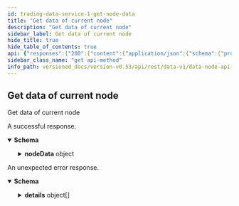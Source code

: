 ```yaml
---
id: trading-data-service-1-get-node-data
title: "Get data of current node"
description: "Get data of current node"
sidebar_label: Get data of current node
hide_title: true
hide_table_of_contents: true
api: {"responses":{"200":{"content":{"application/json":{"schema":{"properties":{"nodeData":{"properties":{"inactiveNodes":{"format":"int64","title":"Number of inactive nodes","type":"integer"},"stakedTotal":{"title":"Total staked amount across all nodes","type":"string"},"totalNodes":{"format":"int64","title":"Total number of nodes","type":"integer"},"uptime":{"format":"float","title":"Total uptime for all epochs across all nodes","type":"number"},"validatingNodes":{"format":"int64","title":"Number of nodes validating","type":"integer"}},"type":"object"}},"title":"Response with node data","type":"object"}}},"description":"A successful response."},"default":{"content":{"application/json":{"schema":{"properties":{"code":{"format":"int32","type":"integer"},"details":{"items":{"additionalProperties":{},"properties":{"@type":{"type":"string"}},"type":"object"},"type":"array"},"message":{"type":"string"}},"type":"object"}}},"description":"An unexpected error response."}},"tags":["TradingDataService"],"operationId":"TradingDataService1_GetNodeData","description":"Get data of current node","method":"get","path":"/nodes-data","servers":[{"url":"http://nodes-guru.mainnet.vega.community:3009/"}],"info":{"title":"data-node/api/v1/trading_data.proto","version":"0.53.0"},"postman":{"name":"Get data of current node","description":{"type":"text/plain"},"url":{"path":["nodes-data"],"host":["{{baseUrl}}"],"query":[],"variable":[]},"header":[{"key":"Accept","value":"application/json"}],"method":"GET"}}
sidebar_class_name: "get api-method"
info_path: versioned_docs/version-v0.53/api/rest/data-v1/data-node-api-v-1-trading-data-proto
---
```



## Get data of current node



Get data of current node

<div><ApiTabs><TabItem label={"200"} value={"200"}><div>

A successful response.

</div><div><MimeTabs groupId={"mime-type"}><TabItem label={"application/json"} value={"application/json"}><SchemaTabs groupId={"schema-tabs"}><TabItem label={"Schema"} value={"Schema"}><details style={{}} data-collapsed={false} open={true}><summary style={{"textAlign":"left"}}><strong>Schema</strong></summary><div style={{"textAlign":"left","marginLeft":"1rem"}}></div><ul style={{"marginLeft":"1rem"}}><SchemaItem collapsible={true} className={"schemaItem"}><details style={{}}><summary style={{}}><strong>nodeData</strong><span style={{"opacity":"0.6"}}> object</span></summary><div style={{"marginLeft":"1rem"}}><SchemaItem collapsible={false} name={"inactiveNodes"} required={false} schemaDescription={undefined} schemaName={"int64"} qualifierMessage={undefined} defaultValue={undefined}></SchemaItem><SchemaItem collapsible={false} name={"stakedTotal"} required={false} schemaDescription={undefined} schemaName={"Total staked amount across all nodes"} qualifierMessage={undefined} defaultValue={undefined}></SchemaItem><SchemaItem collapsible={false} name={"totalNodes"} required={false} schemaDescription={undefined} schemaName={"int64"} qualifierMessage={undefined} defaultValue={undefined}></SchemaItem><SchemaItem collapsible={false} name={"uptime"} required={false} schemaDescription={undefined} schemaName={"float"} qualifierMessage={undefined} defaultValue={undefined}></SchemaItem><SchemaItem collapsible={false} name={"validatingNodes"} required={false} schemaDescription={undefined} schemaName={"int64"} qualifierMessage={undefined} defaultValue={undefined}></SchemaItem></div></details></SchemaItem></ul></details></TabItem><TabItem label={"Example (from schema)"} value={"Example (from schema)"}><ResponseSamples responseExample={"{\n  \"nodeData\": {\n    \"inactiveNodes\": 0,\n    \"stakedTotal\": \"string\",\n    \"totalNodes\": 0,\n    \"uptime\": 0,\n    \"validatingNodes\": 0\n  }\n}"} language={"json"}></ResponseSamples></TabItem></SchemaTabs></TabItem></MimeTabs></div></TabItem><TabItem label={"default"} value={"default"}><div>

An unexpected error response.

</div><div><MimeTabs groupId={"mime-type"}><TabItem label={"application/json"} value={"application/json"}><SchemaTabs groupId={"schema-tabs"}><TabItem label={"Schema"} value={"Schema"}><details style={{}} data-collapsed={false} open={true}><summary style={{"textAlign":"left"}}><strong>Schema</strong></summary><div style={{"textAlign":"left","marginLeft":"1rem"}}></div><ul style={{"marginLeft":"1rem"}}><SchemaItem collapsible={false} name={"code"} required={false} schemaDescription={undefined} schemaName={"int32"} qualifierMessage={undefined} defaultValue={undefined}></SchemaItem><SchemaItem collapsible={true} className={"schemaItem"}><details style={{}}><summary style={{}}><strong>details</strong><span style={{"opacity":"0.6"}}> object[]</span></summary><div style={{"marginLeft":"1rem"}}><SchemaItem collapsible={false} name={"@type"} required={false} schemaDescription={undefined} schemaName={"string"} qualifierMessage={undefined} defaultValue={undefined}></SchemaItem></div></details></SchemaItem><SchemaItem collapsible={false} name={"message"} required={false} schemaDescription={undefined} schemaName={"string"} qualifierMessage={undefined} defaultValue={undefined}></SchemaItem></ul></details></TabItem><TabItem label={"Example (from schema)"} value={"Example (from schema)"}><ResponseSamples responseExample={"{\n  \"code\": 0,\n  \"details\": [\n    {\n      \"@type\": \"string\"\n    }\n  ],\n  \"message\": \"string\"\n}"} language={"json"}></ResponseSamples></TabItem></SchemaTabs></TabItem></MimeTabs></div></TabItem></ApiTabs></div>
      